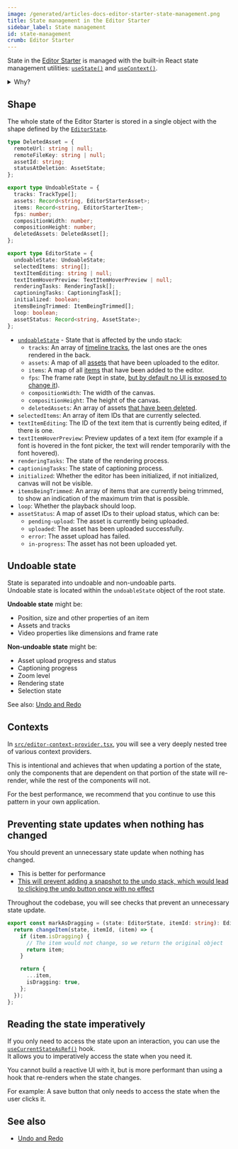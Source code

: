 ```yaml
---
image: /generated/articles-docs-editor-starter-state-management.png
title: State management in the Editor Starter
sidebar_label: State management
id: state-management
crumb: Editor Starter
---
```


State in the [Editor Starter](/docs/editor-starter) is managed with the built-in React state management utilities: [`useState()`](https://react.dev/reference/react/useState) and [`useContext()`](https://react.dev/reference/react/useContext).

<details>
  <summary>Why?</summary>
  <p>The Editor Starter was built in a way that as many different teams can adopt it as easily as possible.</p>

<p>We chose to use React's native state management to keep the starter kit lightweight, minimize external dependencies, and leverage familiar patterns for developers already comfortable with React.</p>

  <p>While the default React state management utilities are controversial for some, any React application can make use of them and developers are most familiar with them.</p>
</details>

## Shape

The whole state of the Editor Starter is stored in a single object with the shape defined by the [`EditorState`](https://github.com/search?q=repo%3Aremotion-dev%2Feditor-starter%20type%20EditorState&type=code).

```ts title="src/editor/state/types.ts"
type DeletedAsset = {
  remoteUrl: string | null;
  remoteFileKey: string | null;
  assetId: string;
  statusAtDeletion: AssetState;
};

export type UndoableState = {
  tracks: TrackType[];
  assets: Record<string, EditorStarterAsset>;
  items: Record<string, EditorStarterItem>;
  fps: number;
  compositionWidth: number;
  compositionHeight: number;
  deletedAssets: DeletedAsset[];
};

export type EditorState = {
  undoableState: UndoableState;
  selectedItems: string[];
  textItemEditing: string | null;
  textItemHoverPreview: TextItemHoverPreview | null;
  renderingTasks: RenderingTask[];
  captioningTasks: CaptioningTask[];
  initialized: boolean;
  itemsBeingTrimmed: ItemBeingTrimmed[];
  loop: boolean;
  assetStatus: Record<string, AssetState>;
};
```

- [`undoableState`](#undoable-state) - State that is affected by the undo stack:
  - `tracks`: An array of [timeline tracks](/docs/editor-starter/tracks-items-assets), the last ones are the ones rendered in the back.
  - `assets`: A map of all [assets](/docs/editor-starter/tracks-items-assets) that have been uploaded to the editor.
  - `items`: A map of all [items](/docs/editor-starter/tracks-items-assets) that have been added to the editor.
  - `fps`: The frame rate (kept in state, [but by default no UI is exposed to change it](/docs/editor-starter/features-not-included#multiple-frame-rates)).
  - `compositionWidth`: The width of the canvas.
  - `compositionHeight`: The height of the canvas.
  - `deletedAssets`: An array of assets [that have been deleted](/docs/editor-starter/asset-cleanup).
- `selectedItems`: An array of item IDs that are currently selected.
- `textItemEditing`: The ID of the text item that is currently being edited, if there is one.
- `textItemHoverPreview`: Preview updates of a text item (for example if a font is hovered in the font picker, the text will render temporarily with the font hovered).
- `renderingTasks`: The state of the rendering process.
- `captioningTasks`: The state of captioning process.
- `initialized`: Whether the editor has been initialized, if not initialized, canvas will not be visible.
- `itemsBeingTrimmed`: An array of items that are currently being trimmed, to show an indication of the maximum trim that is possible.
- `loop`: Whether the playback should loop.
- `assetStatus`: A map of asset IDs to their upload status, which can be:
  - `pending-upload`: The asset is currently being uploaded.
  - `uploaded`: The asset has been uploaded successfully.
  - `error`: The asset upload has failed.
  - `in-progress`: The asset has not been uploaded yet.

## Undoable state

State is separated into undoable and non-undoable parts.  
Undoable state is located within the `undoableState` object of the root state.

**Undoable state** might be:

- Position, size and other properties of an item
- Assets and tracks
- Video properties like dimensions and frame rate

**Non-undoable state** might be:

- Asset upload progress and status
- Captioning progress
- Zoom level
- Rendering state
- Selection state

See also: [Undo and Redo](/docs/editor-starter/undo-redo)

## Contexts

In [`src/editor-context-provider.tsx`](https://github.com/remotion-dev/editor-starter/blob/main/src/editor/context-provider.tsx), you will see a very deeply nested tree of various context providers.

This is intentional and achieves that when updating a portion of the state, only the components that are dependent on that portion of the state will re-render, while the rest of the components will not.

For the best performance, we recommend that you continue to use this pattern in your own application.

## Preventing state updates when nothing has changed

You should prevent an unnecessary state update when nothing has changed.

- This is better for performance
- [This will prevent adding a snapshot to the undo stack, which would lead to clicking the undo button once with no effect](/docs/editor-starter/undo-redo#preventing-unnecessary-additions-to-the-undo-stack)

Throughout the codebase, you will see checks that prevent an unnecessary state update.

```ts title="Preventing an identity change"
export const markAsDragging = (state: EditorState, itemId: string): EditorState => {
  return changeItem(state, itemId, (item) => {
    if (item.isDragging) {
      // The item would not change, so we return the original object
      return item;
    }

    return {
      ...item,
      isDragging: true,
    };
  });
};
```

## Reading the state imperatively

If you only need to access the state upon an interaction, you can use the [`useCurrentStateAsRef()`](https://github.com/search?q=repo%3Aremotion-dev%2Feditor-starter%20const%20useCurrentStateAsRef&type=code) hook.  
It allows you to imperatively access the state when you need it.

You cannot build a reactive UI with it, but is more performant than using a hook that re-renders when the state changes.

For example: A save button that only needs to access the state when the user clicks it.

## See also

- [Undo and Redo](/docs/editor-starter/undo-redo)
